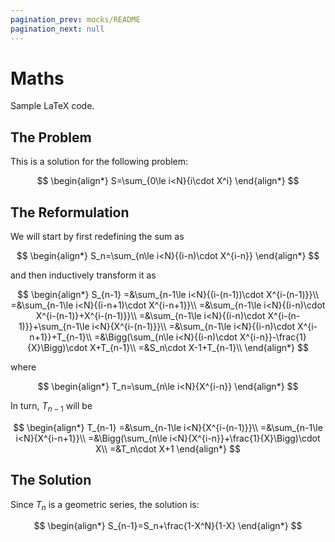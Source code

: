 ```yaml
---
pagination_prev: mocks/README
pagination_next: null
---
```


# Maths

Sample LaTeX code.

## The Problem

This is a solution for the following problem:

$$
\begin{align*}
	S=\sum_{0\le i<N}{i\cdot X^i}
\end{align*}
$$

## The Reformulation

We will start by first redefining the sum as

$$
\begin{align*}
	S_n=\sum_{n\le i<N}{(i-n)\cdot X^{i-n}}
\end{align*}
$$

and then inductively transform it as

$$
\begin{align*}
S_{n-1}
=&\sum_{n-1\le i<N}{(i-(n-1))\cdot X^{i-(n-1)}}\\
=&\sum_{n-1\le i<N}{(i-n+1)\cdot X^{i-n+1}}\\
=&\sum_{n-1\le i<N}{(i-n)\cdot X^{i-(n-1)}+X^{i-(n-1)}}\\
=&\sum_{n-1\le i<N}{(i-n)\cdot X^{i-(n-1)}}+\sum_{n-1\le i<N}{X^{i-(n-1)}}\\
=&\sum_{n-1\le i<N}{(i-n)\cdot X^{i-n+1}}+T_{n-1}\\
=&\Bigg(\sum_{n\le i<N}{(i-n)\cdot X^{i-n}}-\frac{1}{X}\Bigg)\cdot X+T_{n-1}\\
=&S_n\cdot X-1+T_{n-1}\\
\end{align*}
$$

where

$$
\begin{align*}
	T_n=\sum_{n\le i<N}{X^{i-n}}
\end{align*}
$$

In turn, $T_{n-1}$ will be

$$
\begin{align*}
T_{n-1}
=&\sum_{n-1\le i<N}{X^{i-(n-1)}}\\
=&\sum_{n-1\le i<N}{X^{i-n+1}}\\
=&\Bigg(\sum_{n\le i<N}{X^{i-n}}+\frac{1}{X}\Bigg)\cdot X\\
=&T_n\cdot X+1
\end{align*}
$$

## The Solution

Since $T_n$ is a geometric series, the solution is:

$$
\begin{align*}
	S_{n-1}=S_n+\frac{1-X^N}{1-X}
\end{align*}
$$
